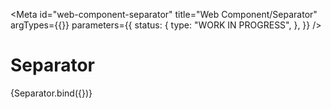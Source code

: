 <!-- @license CC0-1.0 -->


<Meta
  id="web-component-separator"
  title="Web Component/Separator"
  argTypes={{}}
  parameters={{
    status: {
      type: "WORK IN PROGRESS",
    },
  }}
/>

# Separator

<Canvas>
  <Story name="Default">{Separator.bind({})}</Story>
</Canvas>
